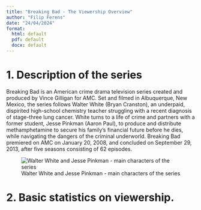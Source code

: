 ```yaml
---
title: "Breaking Bad - The Viewership Overview"
author: "Filip Ferens"
date: "24/04/2024"
format:
  html: default
  pdf: default
  docx: default
---
```


# 1. Description of the series

Breaking Bad is an American crime drama television series created and produced by Vince Gilligan for AMC. Set and filmed in Albuquerque, New Mexico, the series follows Walter White (Bryan Cranston), an underpaid, dispirited high-school chemistry teacher struggling with a recent diagnosis of stage-three lung cancer. White turns to a life of crime and partners with a former student, Jesse Pinkman (Aaron Paul), to produce and distribute methamphetamine to secure his family's financial future before he dies, while navigating the dangers of the criminal underworld. Breaking Bad premiered on AMC on January 20, 2008, and concluded on September 29, 2013, after five seasons consisting of 62 episodes.

![Walter White and Jesse Pinkman - main characters of the series](breaking_bad.jpg)

# 2. Basic statistics on viewership.